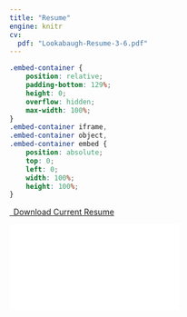```yaml
---
title: "Resume"
engine: knitr
cv:
  pdf: "Lookabaugh-Resume-3-6.pdf"
---
```


```css
.embed-container {
    position: relative;
    padding-bottom: 129%;
    height: 0;
    overflow: hidden;
    max-width: 100%;
}
.embed-container iframe,
.embed-container object,
.embed-container embed {
    position: absolute;
    top: 0;
    left: 0;
    width: 100%;
    height: 100%;
}
```

```{=html}
<p class="text-center">
  <a class="btn btn-primary btn-lg cv-download" href="`r rmarkdown::metadata$cv$pdf`" target="_blank">
    <i class="fa-solid fa-file-arrow-down"></i>&ensp;Download Current Resume
  </a>
</p>
<div class="embed-container">
  <iframe src="`r rmarkdown::metadata$cv$pdf`" style="border: 0.5px"></iframe>
</div>
```